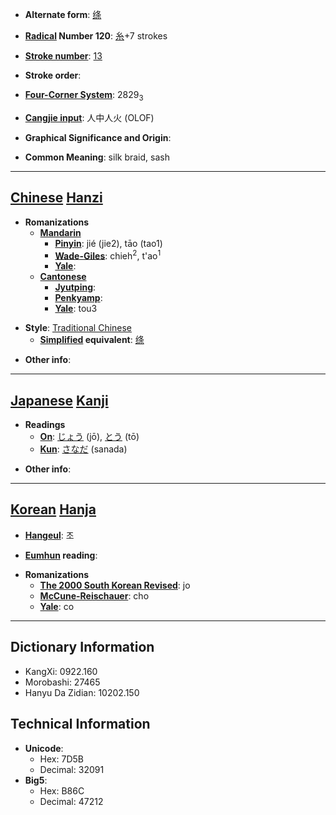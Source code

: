 * '''Alternate form''': [[绦]]

* '''[[Wiktionary:Chinese radical index| Radical]] Number 120''': [[Wiktionary:Chinese radical index 糸|糸]]+7 strokes

* '''[[Wiktionary:Chinese total strokes index|Stroke number]]''': [[Wiktionary:Chinese total strokes index 13|13]]

* '''Stroke order''': 

* '''[[Wiktionary:Chinese four corner index|Four-Corner System]]''': 2829<sub>3</sub>

* '''[[Wiktionary:Chinese Cangjie index|Cangjie input]]''': 人中人火 (OLOF)

* '''Graphical Significance and Origin''': 

* '''Common Meaning''': silk braid, sash

----

== [[Chinese]] [[Hanzi]] ==

* '''Romanizations'''
** '''[[Mandarin]]'''
*** '''[[Pinyin]]''': jié (jie2), tāo (tao1)
*** '''[[Wade-Giles]]''': chieh<sup>2</sup>, t'ao<sup>1</sup>
*** '''[[Yale]]''': 
** '''[[Cantonese]]'''
*** '''[[Jyutping]]''':
*** '''[[Penkyamp]]''': 
*** '''[[Yale]]''': tou3

* '''Style''': [[Traditional Chinese]] 
** '''[[Simplified Chinese|Simplified]] equivalent''': [[绦]]

* '''Other info''': 

----

== [[Japanese]] [[Kanji]] ==

* '''Readings'''
** '''[[On]]''': [[じょう]] (jō), [[とう]] (tō)
** '''[[Kun]]''': [[さなだ]] (sanada)

* '''Other info''':  

----

== [[Korean]] [[Hanja]] ==

* '''[[Hangeul]]''': 조

* '''[[Eumhun]] reading''': 

* '''Romanizations'''
** '''[[The 2000 South Korean Revised Romanization|The 2000 South Korean Revised]]''': jo
** '''[[McCune-Reischauer]]''': cho
** '''[[Yale]]''': co

----

== Dictionary Information ==

* KangXi: 0922.160
* Morobashi: 27465
* Hanyu Da Zidian: 10202.150

== Technical Information ==

* '''Unicode''':
** Hex: 7D5B
** Decimal: 32091
* '''Big5''':
** Hex: B86C
** Decimal: 47212